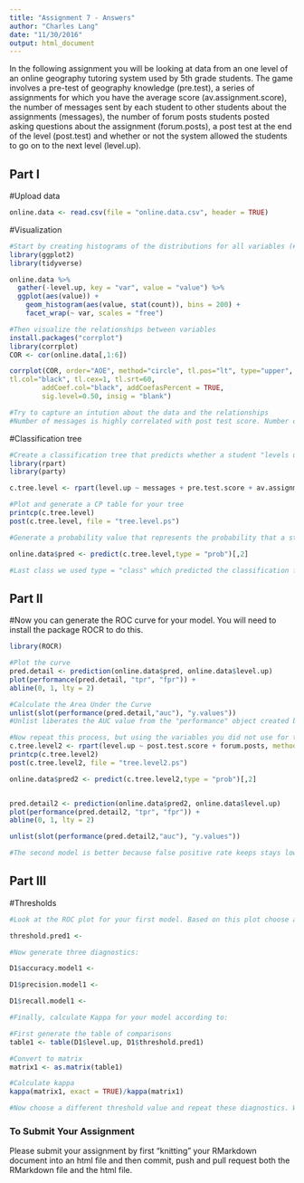```yaml
---
title: "Assignment 7 - Answers"
author: "Charles Lang"
date: "11/30/2016"
output: html_document
---
```


In the following assignment you will be looking at data from an one level of an online geography tutoring system used by 5th grade students. The game involves a pre-test of geography knowledge (pre.test), a series of assignments for which you have the average score (av.assignment.score),  the number of messages sent by each student to other students about the assignments (messages), the number of forum posts students posted asking questions about the assignment (forum.posts), a post test at the end of the level (post.test) and whether or not the system allowed the students to go on to the next level (level.up).  

## Part I

#Upload data
```r
online.data <- read.csv(file = "online.data.csv", header = TRUE)
```

#Visualization 
```r
#Start by creating histograms of the distributions for all variables (#HINT: look up "facet" in the ggplot documentation)
library(ggplot2)
library(tidyverse)

online.data %>%
  gather(-level.up, key = "var", value = "value") %>%
  ggplot(aes(value)) +
    geom_histogram(aes(value, stat(count)), bins = 200) +
    facet_wrap(~ var, scales = "free")

#Then visualize the relationships between variables
install.packages("corrplot")
library(corrplot)
COR <- cor(online.data[,1:6])

corrplot(COR, order="AOE", method="circle", tl.pos="lt", type="upper",        
tl.col="black", tl.cex=1, tl.srt=60, 
        addCoef.col="black", addCoefasPercent = TRUE,
        sig.level=0.50, insig = "blank")

#Try to capture an intution about the data and the relationships
#Number of messages is highly correlated with post test score. Number of messages is also correlated with average assignment score and pre test score. Post test score is correlated with average assignment score and pre test score. 
```
#Classification tree
```r
#Create a classification tree that predicts whether a student "levels up" in the online course using three variables of your choice (As we did last time, set all controls to their minimums)
library(rpart)
library(party)

c.tree.level <- rpart(level.up ~ messages + pre.test.score + av.assignment.score, method="class", data=online.data)

#Plot and generate a CP table for your tree 
printcp(c.tree.level)
post(c.tree.level, file = "tree.level.ps")

#Generate a probability value that represents the probability that a student levels up based your classification tree 

online.data$pred <- predict(c.tree.level,type = "prob")[,2]

#Last class we used type = "class" which predicted the classification for us, this time we are using type = "prob" to see the probability that our classififcation is based on.
```
## Part II
#Now you can generate the ROC curve for your model. You will need to install the package ROCR to do this.
```r
library(ROCR)

#Plot the curve
pred.detail <- prediction(online.data$pred, online.data$level.up) 
plot(performance(pred.detail, "tpr", "fpr")) +
abline(0, 1, lty = 2)

#Calculate the Area Under the Curve
unlist(slot(performance(pred.detail,"auc"), "y.values"))
#Unlist liberates the AUC value from the "performance" object created by ROCR

#Now repeat this process, but using the variables you did not use for the previous model and compare the plots & results of your two models. Which one do you think was the better model? Why?
c.tree.level2 <- rpart(level.up ~ post.test.score + forum.posts, method="class", data=online.data)
printcp(c.tree.level2)
post(c.tree.level2, file = "tree.level2.ps")

online.data$pred2 <- predict(c.tree.level2,type = "prob")[,2]


pred.detail2 <- prediction(online.data$pred2, online.data$level.up) 
plot(performance(pred.detail2, "tpr", "fpr")) +
abline(0, 1, lty = 2)

unlist(slot(performance(pred.detail2,"auc"), "y.values"))

#The second model is better because false positive rate keeps stays low as true positive rate goes up. 
```
## Part III
#Thresholds
```r
#Look at the ROC plot for your first model. Based on this plot choose a probability threshold that balances capturing the most correct predictions against false positives. Then generate a new variable in your data set that classifies each student according to your chosen threshold.

threshold.pred1 <- 

#Now generate three diagnostics:

D1$accuracy.model1 <-

D1$precision.model1 <- 

D1$recall.model1 <- 

#Finally, calculate Kappa for your model according to:

#First generate the table of comparisons
table1 <- table(D1$level.up, D1$threshold.pred1)

#Convert to matrix
matrix1 <- as.matrix(table1)

#Calculate kappa
kappa(matrix1, exact = TRUE)/kappa(matrix1)

#Now choose a different threshold value and repeat these diagnostics. What conclusions can you draw about your two thresholds?

```

### To Submit Your Assignment

Please submit your assignment by first "knitting" your RMarkdown document into an html file and then commit, push and pull request both the RMarkdown file and the html file.
